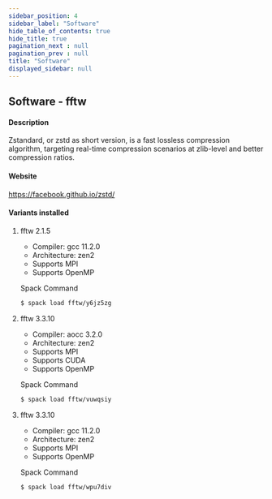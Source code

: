 ```yaml
---
sidebar_position: 4
sidebar_label: "Software"
hide_table_of_contents: true
hide_title: true
pagination_next : null
pagination_prev : null
title: "Software"
displayed_sidebar: null
---
```


## Software - fftw


#### Description
Zstandard, or zstd as short version, is a fast lossless compression algorithm, targeting real-time compression scenarios at zlib-level and better compression ratios.

#### Website
https://facebook.github.io/zstd/

#### Variants installed

1. fftw 2.1.5

    - Compiler: gcc 11.2.0
    - Architecture: zen2
    - Supports MPI
    - Supports OpenMP

    Spack Command
    ```bash
    $ spack load fftw/y6jz5zg
    ```

2. fftw 3.3.10

    - Compiler: aocc 3.2.0
    - Architecture: zen2
    - Supports MPI
    - Supports CUDA
    - Supports OpenMP

    Spack Command
    ```bash
    $ spack load fftw/vuwqsiy
    ```

3. fftw 3.3.10

    - Compiler: gcc 11.2.0
    - Architecture: zen2
    - Supports MPI
    - Supports OpenMP

    Spack Command
    ```bash
    $ spack load fftw/wpu7div
    ```
